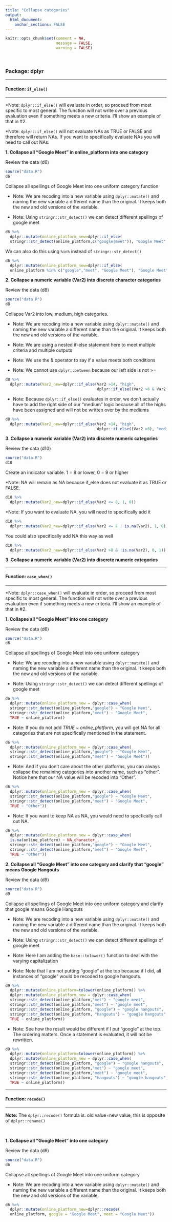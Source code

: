 ```yaml
---
title: "Collapse categories"
output: 
  html_document:
    anchor_sections: FALSE
---
```


```r
knitr::opts_chunk$set(comment = NA,
                      message = FALSE,
                      warning = FALSE)
```

<br>

### Package: dplyr

---

#### Function: `if_else()`

---

*Note: `dplyr::if_else()` will evaluate in order, so proceed from most specific to most general. The function will not write over a previous evaluation even if something meets a new criteria. I'll show an example of that in #2.

*Note: `dplyr::if_else()` will not evaluate NAs as TRUE or FALSE and therefore will return NAs. If you want to specifically evaluate NAs you will need to call out NAs.

**1\. Collapse all "Google Meet" in online_platform into one category**

Review the data (d6)

```r

source("data.R")
d6

```

Collapse all spellings of Google Meet into one uniform category function

* Note: We are recoding into a new variable using `dplyr::mutate()` and naming the new variable a different name than the original. It keeps both the new and old versions of the variable. 

* Note: Using `stringr::str_detect()` we can detect different spellings of google meet

```r

d6 %>%  
  dplyr::mutate(online_platform_new=dplyr::if_else(
  stringr::str_detect(online_platform,c("google|meet")), "Google Meet", online_platform))

```

We can also do this using `%in%` instead of `stringr::str_detect()`

```r

d6 %>%  
  dplyr::mutate(online_platform_new=dplyr::if_else(
  online_platform %in% c("google","meet", "Google Meet"), "Google Meet", online_platform))

```


**2\. Collapse a numeric variable (Var2) into discrete character categories**

Review the data (d8)

```r

source("data.R")
d8

```

Collapse Var2 into low, medium, high categories.

* Note: We are recoding into a new variable using `dplyr::mutate()` and naming the new variable a different name than the original. It keeps both the new and old versions of the variable. 

* Note: We are using a nested if-else statement here to meet multiple criteria and multiple outputs

* Note: We use the & operator to say if a value meets both conditions

* Note: We cannot use `dplyr::between` because our left side is not >=

```r

d8 %>%  
  dplyr::mutate(Var2_new=dplyr::if_else(Var2 >14, "high",
                                        dplyr::if_else((Var2 >6 & Var2 <=14), "medium", "low")))

```

* Note: Because `dplyr::if_else()` evaluates in order, we don't actually have to add the right side of our "medium" logic because all of the highs have been assigned and will not be written over by the mediums

```r

d8 %>%  
  dplyr::mutate(Var2_new=dplyr::if_else(Var2 >14, "high",
                                        dplyr::if_else((Var2 >6), "medium", "low")))

```



**3\. Collapse a numeric variable (Var2) into discrete numeric categories**

Review the data (d10)

```r

source("data.R")
d10

```

Create an indicator variable. 1 = 8 or lower, 0 = 9 or higher

*Note: NA will remain as NA because if_else does not evaluate it as TRUE or FALSE.

```r

d10 %>%  
  dplyr::mutate(Var2_new=dplyr::if_else(Var2 <= 8, 1, 0))

```

*Note: If you want to evaluate NA, you will need to specifically add it

```r

d10 %>%  
  dplyr::mutate(Var2_new=dplyr::if_else(Var2 <= 8 | is.na(Var2), 1, 0))

```

You could also specifically add NA this way as well

```r

d10 %>%  
  dplyr::mutate(Var2_new=dplyr::if_else(Var2 >8 & !is.na(Var2), 0, 1))

```

**3\. Collapse a numeric variable (Var2) into discrete numeric categories**


---

#### Function: `case_when()`

---

*Note: `dplyr::case_when()` will evaluate in order, so proceed from most specific to most general. The function will not write over a previous evaluation even if something meets a new criteria. I'll show an example of that in #2.

**1\. Collapse all "Google Meet" into one category**

Review the data (d6)

```r

source("data.R")
d6

```

Collapse all spellings of Google Meet into one uniform category

* Note: We are recoding into a new variable using `dplyr::mutate()` and naming the new variable a different name than the original. It keeps both the new and old versions of the variable. 

* Note: Using `stringr::str_detect()` we can detect different spellings of google meet

```r

d6 %>%  
  dplyr::mutate(online_platform_new = dplyr::case_when(
  stringr::str_detect(online_platform,"google") ~ "Google Meet", 
  stringr::str_detect(online_platform,"meet") ~ "Google Meet", 
  TRUE ~ online_platform))

```

* Note: If you do not add *TRUE ~ online_platform*, you will get NA for all categories that are not specifically mentioned in the statement.

```r

d6 %>%  
  dplyr::mutate(online_platform_new = dplyr::case_when(
  stringr::str_detect(online_platform,"google") ~ "Google Meet", 
  stringr::str_detect(online_platform,"meet") ~ "Google Meet"))

```

* Note: And if you don't care about the other platforms, you can always collapse the remaining categories into another name, such as "other". Notice here that our NA value will be recoded into "Other". 

```r

d6 %>%  
  dplyr::mutate(online_platform_new = dplyr::case_when(
  stringr::str_detect(online_platform,"google") ~ "Google Meet", 
  stringr::str_detect(online_platform,"meet") ~ "Google Meet", 
  TRUE ~ "Other"))

```

* Note: If you want to keep NA as NA, you would need to specfically call out NA.

```r

d6 %>%  
  dplyr::mutate(online_platform_new = dplyr::case_when(
  is.na(online_platform) ~ NA_character_,
  stringr::str_detect(online_platform,"google") ~ "Google Meet", 
  stringr::str_detect(online_platform,"meet") ~ "Google Meet", 
  TRUE ~ "Other"))

```


**2\. Collapse all "Google Meet" into one category and clarify that "google" means Google Hangouts**

Review the data (d9)

```r

source("data.R")
d9

```

Collapse all spellings of Google Meet into one uniform category and clarify that google means Google Hangouts

* Note: We are recoding into a new variable using `dplyr::mutate()` and naming the new variable a different name than the original. It keeps both the new and old versions of the variable. 

* Note: Using `stringr::str_detect()` we can detect different spellings of google meet

* Note: Here I am adding the `base::tolower()` function to deal with the varying capitalization

* Note: Note that I am not putting "google" at the top because if I did, all instances of "google" would be recoded to google hangouts.

```r

d9 %>%  
  dplyr::mutate(online_platform=tolower(online_platform)) %>%
  dplyr::mutate(online_platform_new = dplyr::case_when(
  stringr::str_detect(online_platform,"met") ~ "google meet", 
  stringr::str_detect(online_platform,"meet") ~ "google meet", 
  stringr::str_detect(online_platform, "google") ~ "google hangouts",
  stringr::str_detect(online_platform, "hangouts") ~ "google hangouts",
  TRUE ~ online_platform))

```

* Note: See how the result would be different if I put "google" at the top. The ordering matters. Once a statement is evaluated, it will not be rewritten.

```r

d9 %>%  
  dplyr::mutate(online_platform=tolower(online_platform)) %>%
  dplyr::mutate(online_platform_new = dplyr::case_when(
  stringr::str_detect(online_platform, "google") ~ "google hangouts",
  stringr::str_detect(online_platform,"met") ~ "google meet", 
  stringr::str_detect(online_platform,"meet") ~ "google meet",
  stringr::str_detect(online_platform, "hangouts") ~ "google hangouts",
  TRUE ~ online_platform))

```


---

#### Function: `recode()`

---

**Note:**  The `dplyr::recode()` formula is: old value=new value, this is opposite of `dplyr::rename()`

<br>

**1\. Collapse all "Google Meet" into one category**

Review the data (d6)

```r

source("data.R")
d6

```

Collapse all spellings of Google Meet into one uniform category

* Note: We are recoding into a new variable using `dplyr::mutate()` and naming the new variable a different name than the original. It keeps both the new and old versions of the variable. 

```r

d6 %>%  
  dplyr::mutate(online_platform_new=dplyr::recode(
  online_platform, google = "Google Meet", meet = "Google Meet"))

```

